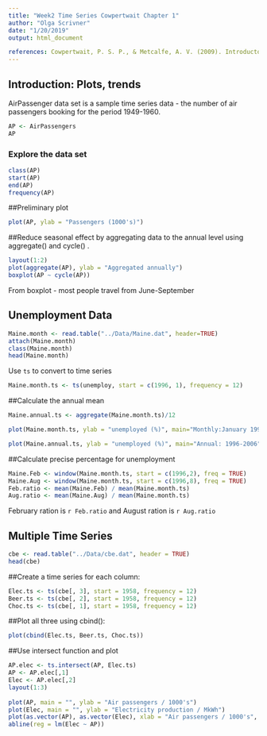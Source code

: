 ```yaml
---
title: "Week2 Time Series Cowpertwait Chapter 1"
author: "Olga Scrivner"
date: "1/20/2019"
output: html_document

references: Cowpertwait, P. S. P., & Metcalfe, A. V. (2009). Introductory Time Series with R. (Ch.1) New York: Springer. https://doi.org/10.1007/978-0-387-88698-5. 
---
```


## Introduction: Plots, trends
AirPassenger data set is a sample time series data - the number of air passengers booking for the period 1949-1960.
```r
AP <- AirPassengers
AP
```

### Explore the data set
```r
class(AP)
start(AP)
end(AP)
frequency(AP)
```
##Preliminary plot
```r
plot(AP, ylab = "Passengers (1000's)")
```

##Reduce seasonal effect by aggregating data to the annual level using aggregate() and cycle() . 
```r
layout(1:2)
plot(aggregate(AP), ylab = "Aggregated annually")
boxplot(AP ~ cycle(AP))
```
From boxplot - most people travel from June-September

## Unemployment Data
```r
Maine.month <- read.table("../Data/Maine.dat", header=TRUE)
attach(Maine.month)
class(Maine.month)
head(Maine.month)
```

Use `ts` to convert to time series
```r
Maine.month.ts <- ts(unemploy, start = c(1996, 1), frequency = 12)
```

##Calculate the annual mean

```r
Maine.annual.ts <- aggregate(Maine.month.ts)/12

plot(Maine.month.ts, ylab = "unemployed (%)", main="Monthly:January 1996-August 2006")

plot(Maine.annual.ts, ylab = "unemployed (%)", main="Annual: 1996-2006")

```
##Calculate precise percentage for unemployment

```r
Maine.Feb <- window(Maine.month.ts, start = c(1996,2), freq = TRUE)
Maine.Aug <- window(Maine.month.ts, start = c(1996,8), freq = TRUE)
Feb.ratio <- mean(Maine.Feb) / mean(Maine.month.ts)
Aug.ratio <- mean(Maine.Aug) / mean(Maine.month.ts)
```
February ration is `r Feb.ratio` and August ration is `r Aug.ratio`

## Multiple Time Series
```r
cbe <- read.table("../Data/cbe.dat", header = TRUE)
head(cbe)
```
##Create a time series for each column:
```r
Elec.ts <- ts(cbe[, 3], start = 1958, frequency = 12)
Beer.ts <- ts(cbe[, 2], start = 1958, frequency = 12)
Choc.ts <- ts(cbe[, 1], start = 1958, frequency = 12)
```
##Plot all three using cbind():
```r
plot(cbind(Elec.ts, Beer.ts, Choc.ts))
```

##Use intersect function and plot
```r
AP.elec <- ts.intersect(AP, Elec.ts)
AP <- AP.elec[,1]
Elec <- AP.elec[,2]
layout(1:3) 
  
plot(AP, main = "", ylab = "Air passengers / 1000's") 
plot(Elec, main = "", ylab = "Electricity production / MkWh")
plot(as.vector(AP), as.vector(Elec), xlab = "Air passengers / 1000's", ylab = "Electricity production / MWh")
abline(reg = lm(Elec ~ AP))
```

